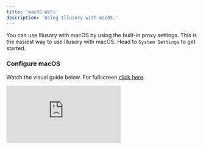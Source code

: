 ```yaml
---
title: 'macOS WiFi'
description: 'Using Illusory with macOS.'
---
```


You can use Illusory with macOS by using the built-in proxy settings. This is the easiest way to use Illusory with macOS. Head to `System Settings` to get started.

### Configure macOS

Watch the visual guide below. For fullscreen [click here](https://app.arcade.software/share/a4TpN0qfdYci0yS4DQHD).

<div style={{
  position: 'relative',
  paddingBottom: 'calc(62.5% + 41px)',
  height: '0'
  }}>
<iframe
  src="https://demo.arcade.software/a4TpN0qfdYci0yS4DQHD?embed"
  title="Congifure macOS"
  frameborder="0"
  loading="lazy"
  allowfullscreen
  webkitallowfullscreen
  mozallowfullscreen
  style={{
    background: '#000000',
    width: '100%',
    height: '100%',
    position: 'absolute',
    top: '0',
    left: '0',
    colorScheme: 'none'
  }}></iframe>
</div>
